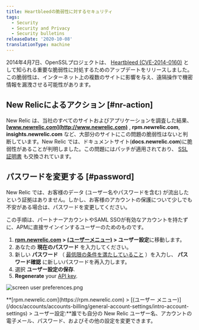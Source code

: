 ```yaml
---
title: Heartbleedの脆弱性に対するセキュリティ
tags:
  - Security
  - Security and Privacy
  - Security bulletins
releaseDate: '2020-10-08'
translationType: machine
---
```


2014年4月7日、OpenSSLプロジェクトは、 [Heartbleed (CVE-2014-0160)](http://heartbleed.com) として知られる重要な脆弱性に対処するためのアップデートをリリースしました。この脆弱性は、インターネット上の複数のサイトに影響を与え、遠隔操作で機密情報を漏洩させる可能性があります。

## New Relicによるアクション [#nr-action]

New Relic は、当社のすべてのサイトおよびアプリケーションを調査した結果、 **[www.newrelic.com](http://www.newrelic.com)** , **rpm.newrelic.com**, **insights.newrelic.com** など、大部分のサイトにこの問題の脆弱性はないと判断しています。New Relic では、ドキュメントサイト(**docs.newrelic.com**)に脆弱性があることが判明しました。この問題にはパッチが適用されており、 [SSL証明書](/docs/accounts-partnerships/education/getting-started-new-relic/glossary#ssl-certificate) も交換されています。

## パスワードを変更する [#password]

New Relic では、お客様のデータ (ユーザー名やパスワードを含む) が流出したという証拠はありません。しかし、お客様のアカウントの保護について少しでも不安がある場合は、パスワードを変更してください。

この手順は、パートナーアカウントやSAML SSOが有効なアカウントを持たずに、APMに直接サインインするユーザーのためのものです。

1. **[rpm.newrelic.com](https://rpm.newrelic.com) > [(ユーザーメニュー)](/docs/accounts/accounts-billing/general-account-settings/intro-account-settings) > ユーザー設定**に移動します。
2. あなたの **現在のパスワード** を入力してください。
3. 新しい **パスワード** （ [最低限の条件を満たしていること](/docs/subscriptions/account-user-settings#requirements) ）を入力し、 **パスワード確認** に新しいパスワードを再入力します。
4. 選択 **ユーザー設定の保存**.
5. **Regenerate** your [API key](/docs/apis/rest-api-v2/requirements/api-keys#creating).

<img
  title="screen user preferences.png"
  alt="screen user preferences.png"
  src="/images/accounts_screenshot-full_user-preferences.webp"
/>

<figcaption>
  **[rpm.newrelic.com](https://rpm.newrelic.com) > [(ユーザー メニュー)](/docs/accounts/accounts-billing/general-account-settings/intro-account-settings) > ユーザー設定:**誰でも自分の New Relic ユーザー名、アカウントの電子メール、パスワード、およびその他の設定を変更できます。
</figcaption>
